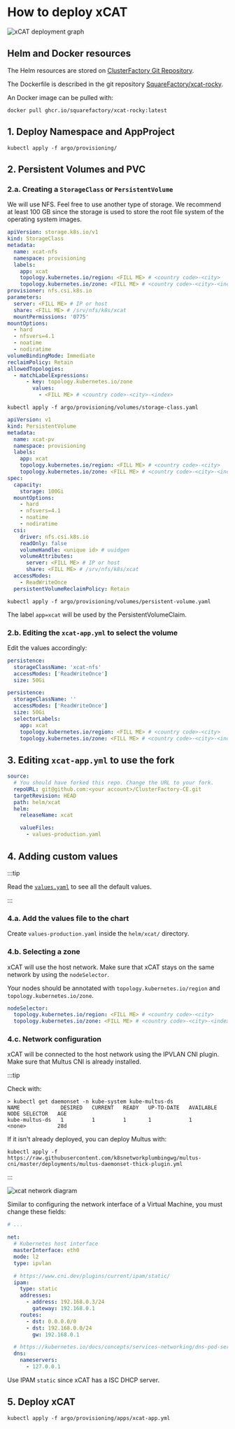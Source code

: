 # How to deploy xCAT


![xCAT deployment graph](01-deploy-xcat.assets/image-20220506142457636.png)

## Helm and Docker resources

The Helm resources are stored on [ClusterFactory Git Repository](https://github.com/SquareFactory/ClusterFactory-CE/tree/main/helm/xcat).

The Dockerfile is described in the git repository [SquareFactory/xcat-rocky](https://github.com/SquareFactory/xcat-rocky).

An Docker image can be pulled with:

```shell
docker pull ghcr.io/squarefactory/xcat-rocky:latest
```

## 1. Deploy Namespace and AppProject

```shell title="user@local:/ClusterFactory-CE"
kubectl apply -f argo/provisioning/
```

## 2. Persistent Volumes and PVC

### 2.a. Creating a `StorageClass` or `PersistentVolume`

We will use NFS. Feel free to use another type of storage. We recommend at least 100 GB since the storage is used to store the root file system of the operating system images.

<Tabs groupId="volume">
  <TabItem value="storage-class" label="StorageClass (dynamic)" default>

```yaml title="argo/provisioning/volumes/storage-class.yaml"
apiVersion: storage.k8s.io/v1
kind: StorageClass
metadata:
  name: xcat-nfs
  namespace: provisioning
  labels:
    app: xcat
    topology.kubernetes.io/region: <FILL ME> # <country code>-<city>
    topology.kubernetes.io/zone: <FILL ME> # <country code>-<city>-<index>
provisioner: nfs.csi.k8s.io
parameters:
  server: <FILL ME> # IP or host
  share: <FILL ME> # /srv/nfs/k8s/xcat
  mountPermissions: '0775'
mountOptions:
  - hard
  - nfsvers=4.1
  - noatime
  - nodiratime
volumeBindingMode: Immediate
reclaimPolicy: Retain
allowedTopologies:
  - matchLabelExpressions:
      - key: topology.kubernetes.io/zone
        values:
          - <FILL ME> # <country code>-<city>-<index>
```

```shell title="user@local:/ClusterFactory-CE"
kubectl apply -f argo/provisioning/volumes/storage-class.yaml
```

  </TabItem>
  <TabItem value="persistent-volume" label="PersistentVolume (static)">

```yaml title="argo/provisioning/volumes/persistent-volume.yaml"
apiVersion: v1
kind: PersistentVolume
metadata:
  name: xcat-pv
  namespace: provisioning
  labels:
    app: xcat
    topology.kubernetes.io/region: <FILL ME> # <country code>-<city>
    topology.kubernetes.io/zone: <FILL ME> # <country code>-<city>-<index>
spec:
  capacity:
    storage: 100Gi
  mountOptions:
    - hard
    - nfsvers=4.1
    - noatime
    - nodiratime
  csi:
    driver: nfs.csi.k8s.io
    readOnly: false
    volumeHandle: <unique id> # uuidgen
    volumeAttributes:
      server: <FILL ME> # IP or host
      share: <FILL ME> # /srv/nfs/k8s/xcat
  accessModes:
    - ReadWriteOnce
  persistentVolumeReclaimPolicy: Retain
```

```shell title="user@local:/ClusterFactory-CE"
kubectl apply -f argo/provisioning/volumes/persistent-volume.yaml
```

The label `app=xcat` will be used by the PersistentVolumeClaim.

  </TabItem>
</Tabs>

### 2.b. Editing the `xcat-app.yml` to select the volume

<Tabs groupId="volume">
  <TabItem value="storage-class" label="StorageClass (dynamic)" default>

Edit the values accordingly:

```yaml title="argo/provisioning/apps/xcat-app.yml > spec > source > helm > values"
persistence:
  storageClassName: 'xcat-nfs'
  accessModes: ['ReadWriteOnce']
  size: 50Gi
```

  </TabItem>
  <TabItem value="persistent-volume" label="PersistentVolume (static)">

```yaml title="argo/provisioning/apps/xcat-app.yml > spec > source > helm > values > persistence"
persistence:
  storageClassName: ''
  accessModes: ['ReadWriteOnce']
  size: 50Gi
  selectorLabels:
    app: xcat
    topology.kubernetes.io/region: <FILL ME> # <country code>-<city>
    topology.kubernetes.io/zone: <FILL ME> # <country code>-<city>-<index>
```

  </TabItem>
</Tabs>

## 3. Editing `xcat-app.yml` to use the fork

```yaml title="argo.example/provisioning/apps/xcat-app.yml > spec > source"
source:
  # You should have forked this repo. Change the URL to your fork.
  repoURL: git@github.com:<your account>/ClusterFactory-CE.git
  targetRevision: HEAD
  path: helm/xcat
  helm:
    releaseName: xcat

    valueFiles:
      - values-production.yaml
```

## 4. Adding custom values

:::tip

Read the [`values.yaml`](https://github.com/SquareFactory/ClusterFactory-CE/blob/main/helm/xcat/values.yaml) to see all the default values.

:::

### 4.a. Add the values file to the chart

Create `values-production.yaml` inside the `helm/xcat/` directory.

### 4.b. Selecting a zone

xCAT will use the host network. Make sure that xCAT stays on the same network by using the `nodeSelector`.

Your nodes should be annotated with `topology.kubernetes.io/region` and `topology.kubernetes.io/zone`.

```yaml title="helm/xcat/values-production.yaml"
nodeSelector:
  topology.kubernetes.io/region: <FILL ME> # <country code>-<city>
  topology.kubernetes.io/zone: <FILL ME> # <country code>-<city>-<index>
```

### 4.c. Network configuration

xCAT will be connected to the host network using the IPVLAN CNI plugin. Make sure that Multus CNI is already installed.

:::tip

Check with:

```shell
> kubectl get daemonset -n kube-system kube-multus-ds
NAME             DESIRED   CURRENT   READY   UP-TO-DATE   AVAILABLE   NODE SELECTOR   AGE
kube-multus-ds   1         1         1       1            1           <none>          28d
```

If it isn't already deployed, you can deploy Multus with:

```shell
kubectl apply -f https://raw.githubusercontent.com/k8snetworkplumbingwg/multus-cni/master/deployments/multus-daemonset-thick-plugin.yml
```

:::

![xcat network diagram](./01-deploy-xcat.assets/xcat.drawio.svg)

Similar to configuring the network interface of a Virtual Machine, you must change these fields:

```yaml title="title="helm/xcat/values-production.yaml"
# ...

net:
  # Kubernetes host interface
  masterInterface: eth0
  mode: l2
  type: ipvlan

  # https://www.cni.dev/plugins/current/ipam/static/
  ipam:
    type: static
    addresses:
      - address: 192.168.0.3/24
        gateway: 192.168.0.1
    routes:
      - dst: 0.0.0.0/0
      - dst: 192.168.0.0/24
        gw: 192.168.0.1

  # https://kubernetes.io/docs/concepts/services-networking/dns-pod-service/#pod-dns-config
  dns:
    nameservers:
      - 127.0.0.1
```

Use IPAM `static` since xCAT has a ISC DHCP server.

## 5. Deploy xCAT

```shell title="user@local:/ClusterFactory-CE"
kubectl apply -f argo/provisioning/apps/xcat-app.yml
```
